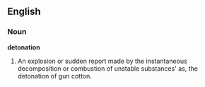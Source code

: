 ==English==

===Noun===

'''detonation'''

#An explosion or sudden report made by the instantaneous decomposition or combustion of unstable substances' as, the detonation of gun cotton.